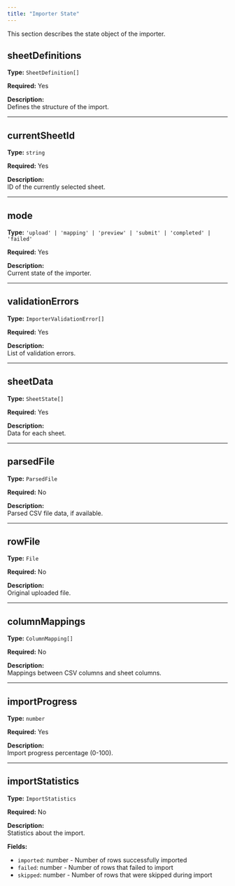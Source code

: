```yaml
---
title: "Importer State"
---
```


This section describes the state object of the importer.

## sheetDefinitions

**Type:** `SheetDefinition[]`

**Required:** Yes

**Description:**  
Defines the structure of the import.

---

## currentSheetId

**Type:** `string`

**Required:** Yes

**Description:**  
ID of the currently selected sheet.

---

## mode

**Type:** `'upload' | 'mapping' | 'preview' | 'submit' | 'completed' | 'failed'`

**Required:** Yes

**Description:**  
Current state of the importer.

---

## validationErrors

**Type:** `ImporterValidationError[]`

**Required:** Yes

**Description:**  
List of validation errors.

---

## sheetData

**Type:** `SheetState[]`

**Required:** Yes

**Description:**  
Data for each sheet.

---

## parsedFile

**Type:** `ParsedFile`

**Required:** No

**Description:**  
Parsed CSV file data, if available.

---

## rowFile

**Type:** `File`

**Required:** No

**Description:**  
Original uploaded file.

---

## columnMappings

**Type:** `ColumnMapping[]`

**Required:** No

**Description:**  
Mappings between CSV columns and sheet columns.

---

## importProgress

**Type:** `number`

**Required:** Yes

**Description:**  
Import progress percentage (0-100).

---

## importStatistics

**Type:** `ImportStatistics`

**Required:** No

**Description:**  
Statistics about the import.

**Fields:**
- `imported`: number - Number of rows successfully imported
- `failed`: number - Number of rows that failed to import
- `skipped`: number - Number of rows that were skipped during import
